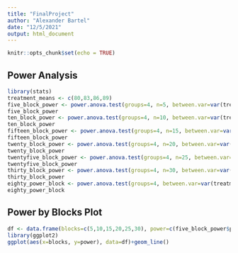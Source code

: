```yaml
---
title: "FinalProject"
author: "Alexander Bartel"
date: "12/5/2021"
output: html_document
---
```


```r
knitr::opts_chunk$set(echo = TRUE)
```

## Power Analysis

```r
library(stats)
treatment_means <- c(80,83,86,89)
five_block_power <- power.anova.test(groups=4, n=5, between.var=var(treatment_means), within.var=55, sig.level=0.05)
five_block_power
ten_block_power <- power.anova.test(groups=4, n=10, between.var=var(treatment_means), within.var=55, sig.level=0.05)
ten_block_power
fifteen_block_power <- power.anova.test(groups=4, n=15, between.var=var(treatment_means), within.var=55, sig.level=0.05)
fifteen_block_power
twenty_block_power <- power.anova.test(groups=4, n=20, between.var=var(treatment_means), within.var=55, sig.level=0.05)
twenty_block_power
twentyfive_block_power <- power.anova.test(groups=4, n=25, between.var=var(treatment_means), within.var=55, sig.level=0.05)
twentyfive_block_power
thirty_block_power <- power.anova.test(groups=4, n=30, between.var=var(treatment_means), within.var=55, sig.level=0.05)
thirty_block_power
eighty_power_block <- power.anova.test(groups=4, between.var=var(treatment_means), within.var=55, sig.level=0.05, power=0.80)
eighty_power_block
```

## Power by Blocks Plot

```r
df <- data.frame(blocks=c(5,10,15,20,25,30), power=c(five_block_power$power,ten_block_power$power,fifteen_block_power$power,twenty_block_power$power,twentyfive_block_power$power,thirty_block_power$power))
library(ggplot2)
ggplot(aes(x=blocks, y=power), data=df)+geom_line()
```